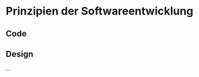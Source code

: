 # Prinzipien der Softwareentwicklung {#sec-software-dev-methods}

## Code {#sec-software-dev-methods-code}

## Design {#sec-software-dev-methods-design}

...
